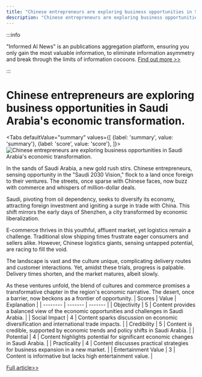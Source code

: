 ```yaml
---
title: "Chinese entrepreneurs are exploring business opportunities in Saudi Arabia's economic transformation."
description: "Chinese entrepreneurs are exploring business opportunities in Saudi Arabia's economic transformation."
---
```



:::info

"Informed AI News" is an publications aggregation platform, ensuring you only gain the most valuable information, to eliminate information asymmetry and break through the limits of information cocoons.  [Find out more >>](/docs/guides)

:::

# Chinese entrepreneurs are exploring business opportunities in Saudi Arabia's economic transformation.


<Tabs
	defaultValue="summary"
	values={[
	{label: 'summary', value: 'summary'},
	{label: 'score', value: 'score'},
]}>
<TabItem value="summary">
<img
  src="https://image.informedainews.com/2024/06/Soc-dvm-1718077426-0.jpg"
  alt="Chinese entrepreneurs are exploring business opportunities in Saudi Arabia's economic transformation."
/>



In the sands of Saudi Arabia, a new gold rush stirs. Chinese entrepreneurs, sensing opportunity in the "Saudi 2030 Vision," flock to a land once foreign to their ventures. The streets, once sparse with Chinese faces, now buzz with commerce and whispers of million-dollar deals.

Saudi, pivoting from oil dependency, seeks to diversify its economy, attracting foreign investment and igniting a surge in trade with China. This shift mirrors the early days of Shenzhen, a city transformed by economic liberalization.

E-commerce thrives in this youthful, affluent market, yet logistics remain a challenge. Traditional slow shipping times frustrate eager consumers and sellers alike. However, Chinese logistics giants, sensing untapped potential, are racing to fill the void.

The landscape is vast and the culture unique, complicating delivery routes and customer interactions. Yet, amidst these trials, progress is palpable. Delivery times shorten, and the market matures, albeit slowly.

As these ventures unfold, the blend of cultures and commerce promises a transformative chapter in the region's economic narrative. The desert, once a barrier, now beckons as a frontier of opportunity.
</TabItem>
<TabItem value="score">
	| Scores     | Value   | Explanation |
	| -------- | ------- | ------- |
	| Objectivity  | 5    | Content provides a balanced view of the economic opportunities and challenges in Saudi Arabia.    |
	| Social Impact | 4     | Content sparks discussion on economic diversification and international trade impacts.    |
	| Credibility    | 5    | Content is credible, supported by economic trends and policy shifts in Saudi Arabia.    |
	| Potential    | 4    | Content highlights potential for significant economic changes in Saudi Arabia.    |
	| Practicality    | 4    | Content discusses practical strategies for business expansion in a new market.    |
	| Entertainment Value    | 3    | Content is informative but lacks high entertainment value.    |
</TabItem>
</Tabs>

[Full article>>](https://www.36kr.com/p/2810875738097924)
